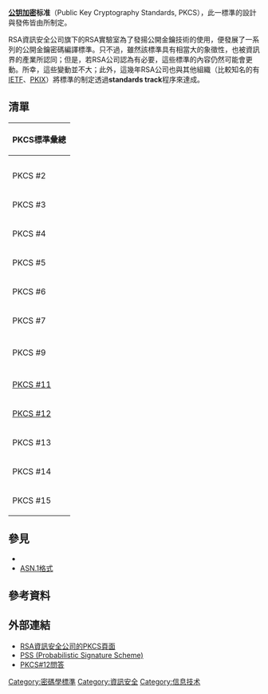 {{noteTA|G1=IT}}
'''[[公鑰密碼學|公钥加密]]标准'''（Public Key Cryptography Standards, PKCS），此一標準的設計與發佈皆由{{link-en|RSA資訊安全公司|RSA Security|RSA資訊安全公司}}所制定。

RSA資訊安全公司旗下的RSA實驗室為了發揚公開金鑰技術的使用，便發展了一系列的公開金鑰密碼編譯標準。只不過，雖然該標準具有相當大的象徵性，也被資訊界的產業所認同；但是，若RSA公司認為有必要，這些標準的內容仍然可能會更動。所幸，這些變動並不大；此外，這幾年RSA公司也與其他組織（比較知名的有[[IETF|IETF]]、[[PKIX|PKIX]]）將標準的制定透過'''standards track'''程序來達成。

==清單==

{| border="1" cellpadding="3" cellspacing="0"
|- 
! bgcolor="#BBBBBF" colspan="4" | '''PKCS標準彙總'''
|- 
!               !! 版本 !! 名稱  !! 簡介
|- 
! {{tsl|en|PKCS_1|PKCS_1|PKCS #1}}
|align="center" | 2.1 || RSA密碼編譯標準（RSA Cryptography Standard）|| 定義了RSA的數理基礎、公/私鑰格式，以及加/解密、簽/驗章的流程。1.5版本曾經遭到攻擊<ref>Jean-Sébastien Coron, Marc Joye, [[David_Naccache|David Naccache]], and Pascal Paillier, New Attacks on PKCS #1 v1.5 Encryption, [[EUROCRYPT|EUROCRYPT]] 2000, pp. 69-381. [http://www.gemplus.com/smart/rd/publications/pdf/CJNP00pk.pdf] {{Wayback|url=http://www.gemplus.com/smart/rd/publications/pdf/CJNP00pk.pdf |date=20081117042916 }}</ref>。
|- style="background-color: #ececec"
! PKCS #2 
|align="center" | - || ''棄用'' || 原本是用以規範RSA加密摘要的轉換方式，現已被納入PKCS#1之中。
|-
! PKCS #3
|align="center" | 1.4 || [[迪菲-赫爾曼密鑰交換|DH金鑰協議]]標準（Diffie-Hellman key agreement Standard） || 規範以DH金鑰協議為基礎的金鑰協議標準。其功能，可以讓兩方透過金議協議，擬定一把會議金鑰(Session key)。
|- style="background-color: #ececec"
! PKCS #4
|align="center" | - || ''棄用'' || 原本用以規範轉換RSA金鑰的流程。已被納入PKCS#1之中。
|-
! PKCS #5
|align="center" | 2.0 || 密碼基植加密標準（Password-based Encryption Standard） || 參見RFC 2898與{{tsl|en|PBKDF2|PBKDF2}}。
|-
! PKCS #6
|align="center" | 1.5 || 证书擴展語法標準（Extended-Certificate Syntax Standard） || 將原本X.509的证书格式標準加以擴充。
|-
! PKCS #7
|align="center" | 1.5 || 密碼訊息語法標準（Cryptographic Message Syntax Standard） || 參見RFC 2315。規範了以[[公開金鑰基礎設施|公開金鑰基礎設施]]（PKI）所產生之簽章/密文之格式。其目的一樣是為了拓展數位证书的應用。其中，包含了[[S/MIME|S/MIME]]與{{tsl|en|Cryptographic Message Syntax|密碼訊息語法|CMS}}。
|-
! {{tsl|en|PKCS_8|PKCS_8|PKCS #8}}
|align="center" | 1.2 || 私鑰訊息表示標準（Private-Key Information Syntax Standard）. || Apache讀取证书私鑰的標準。
|-
! PKCS #9
|align="center" | 2.0 || 選擇屬性格式（Selected Attribute Types） || 定義PKCS#6、7、8、10的選擇屬性格式。
|-
! {{tsl|en|PKCS_10|PKCS_10|PKCS #10}}
|align="center" | 1.7 || 证书申請標準（Certification Request Standard） || 參見RFC 2986。規範了向证书中心申請证书之CSR（certificate signing request）的格式。
|-
! [[PKCS11|PKCS #11]]
|align="center" | 2.20|| 密碼裝置標準介面（Cryptographic Token Interface (Cryptoki)） || 定義了密碼裝置的應用程式介面（API）之規格。
|-
! [[PKCS_12|PKCS #12]]
|align="center" | 1.0 || 個人訊息交換標準（Personal Information Exchange Syntax Standard）|| 定義了包含私鑰與[[公開金鑰認證|公鑰证书]]（{{lang|en|public key certificate}}）的文件格式。私鑰採密碼(password)保護。常見的PFX就履行了PKCS#12。
|-
! PKCS #13
|align="center" | – || [[橢圓曲線密碼學|橢圓曲線密碼學]]標準（Elliptic curve cryptography Standard） || 制定中。規範以橢圓曲線密碼學為基礎所發展之密碼技術應用。橢圓曲線密碼學是新的密碼學技術，其強度與效率皆比現行以指數運算為基礎之密碼學演算法來的優秀。然而，該演算法的應用尚不普及。
|-
! PKCS #14
|align="center" | – || {{tsl|en|Pseudorandom number generator|擬亂數產生器}}標準（Pseudo-random Number Generation） || 制定中。規範擬亂數產生器的使用與設計。
|-
! PKCS #15
|align="center" | 1.1 || 密碼裝置訊息格式標準（Cryptographic Token Information Format Standard） || 定義了密码设备内部数据的组织结构。
|}

==參見==
* {{tsl|en|Cryptographic Message Syntax|密碼訊息語法}}
* [[ASN.1|ASN.1格式]]

==參考資料==
<references />

==外部連結==
* [https://web.archive.org/web/20061209135809/http://www.rsasecurity.com/rsalabs/node.asp?id=2124 RSA資訊安全公司的PKCS頁面]
* [https://web.archive.org/web/20061020210935/http://www.rsasecurity.com/rsalabs/node.asp?id=2350 PSS (Probabilistic Signature Scheme)]
* [http://www.drh-consultancy.demon.co.uk/pkcs12faq.html PKCS#12問答] {{Wayback|url=http://www.drh-consultancy.demon.co.uk/pkcs12faq.html |date=20200217001216 }}

[[Category:密碼學標準|Category:密碼學標準]]
[[Category:資訊安全|Category:資訊安全]]
[[Category:信息技术|Category:信息技术]]
